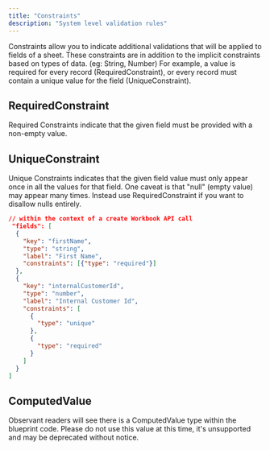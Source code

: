 ```yaml
---   
title: "Constraints"
description: "System level validation rules"
---
```

Constraints allow you to indicate additional validations that will be applied to fields of a sheet. These constraints are in addition to the implicit constraints based on types of data. (eg: String, Number) For example, a value is required for every record (RequiredConstraint), or every record must contain a unique value for the field (UniqueConstraint).

## RequiredConstraint

Required Constraints indicate that the given field must be provided with a non-empty value.

## UniqueConstraint 

Unique Constraints indicates that the given field value must only appear once in all the values for that field. One caveat is that "null" (empty value) may appear many times. Instead use RequiredConstraint if you want to disallow nulls entirely.


```json
// within the context of a create Workbook API call 
 "fields": [
  {
    "key": "firstName",
    "type": "string",
    "label": "First Name",
    "constraints": [{"type": "required"}]
  },
  {
    "key": "internalCustomerId",
    "type": "number",
    "label": "Internal Customer Id",
    "constraints": [
      {
        "type": "unique"
      },
      {
        "type": "required"
      }
    ]
  }
]
```

## ComputedValue

Observant readers will see there is a ComputedValue type within the blueprint code. Please do not use this value at this time, it's unsupported and may be deprecated without notice.

